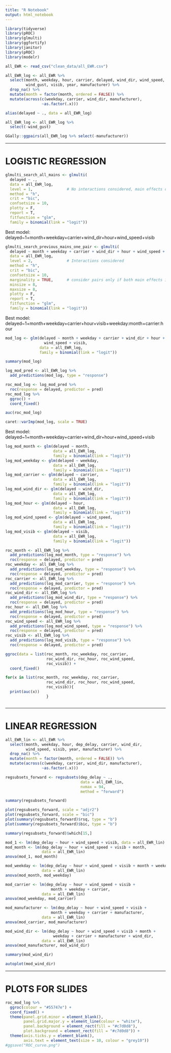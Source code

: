 ```yaml
---
title: "R Notebook"
output: html_notebook
---
```


```r
library(tidyverse)
library(pROC)
library(glmulti)
library(ggfortify)
library(janitor)
library(pROC)
library(modelr)
```

```r
all_EWR <- read_csv("clean_data/all_EWR.csv")
```

```r
all_EWR_log <- all_EWR %>% 
  select(month, weekday, hour, carrier, delayed, wind_dir, wind_speed, 
         wind_gust, visib, year, manufacturer) %>% 
  drop_na() %>% 
  mutate(month = factor(month, ordered = FALSE)) %>% 
  mutate(across(c(weekday, carrier, wind_dir, manufacturer), 
                ~as.factor(.x)))
```

```r
alias(delayed ~ ., data = all_EWR_log)
```

```r
all_EWR_log <- all_EWR_log %>% 
  select(-wind_gust)
```

```r
GGally::ggpairs(all_EWR_log %>% select(-manufacturer))
```

--------------------------------------------------------------------------------

# LOGISTIC REGRESSION

```r
glmulti_search_all_mains <- glmulti(
  delayed ~ ., 
  data = all_EWR_log,
  level = 1,               # No interactions considered, main effects only
  method = "h", 
  crit = "bic",
  confsetsize = 10,
  plotty = F, 
  report = T,
  fitfunction = "glm",
  family = binomial(link = "logit"))
```

Best model: delayed~1+month+weekday+carrier+wind_dir+hour+wind_speed+visib

```r
glmulti_search_previous_mains_one_pair <- glmulti(
  delayed ~ month + weekday + carrier + wind_dir + hour + wind_speed + visib, 
  data = all_EWR_log,
  level = 2,               # Interactions considered
  method = "h",
  crit = "bic",
  confsetsize = 10, 
  marginality = TRUE,      # consider pairs only if both main effects in model
  minsize = 8,
  maxsize = 8,
  plotty = F, 
  report = T,
  fitfunction = "glm",
  family = binomial(link = "logit"))
```

Best model: delayed~1+month+weekday+carrier+hour+visib+weekday:month+carrier:hour

```r
mod_log <- glm(delayed ~ month + weekday + carrier + wind_dir + hour + 
                 wind_speed + visib,
               data = all_EWR_log, 
               family = binomial(link = "logit"))
```

```r
summary(mod_log)
```

```r
log_mod_pred <- all_EWR_log %>% 
  add_predictions(mod_log, type = "response")
```

```r
roc_mod_log <- log_mod_pred %>% 
  roc(response = delayed, predictor = pred)
roc_mod_log %>% 
  ggroc() +
  coord_fixed()
```

```r
auc(roc_mod_log)
```

```r
caret::varImp(mod_log, scale = TRUE)
```

Best model: delayed~1+month+weekday+carrier+wind_dir+hour+wind_speed+visib

```r
log_mod_month <- glm(delayed ~ month,
                     data = all_EWR_log, 
                     family = binomial(link = "logit"))
log_mod_weekday <- glm(delayed ~ weekday,
                     data = all_EWR_log, 
                     family = binomial(link = "logit"))
log_mod_carrier <- glm(delayed ~ carrier,
                     data = all_EWR_log, 
                     family = binomial(link = "logit"))
log_mod_wind_dir <- glm(delayed ~ wind_dir,
                     data = all_EWR_log, 
                     family = binomial(link = "logit"))
log_mod_hour <- glm(delayed ~ hour,
                     data = all_EWR_log, 
                     family = binomial(link = "logit"))
log_mod_wind_speed <- glm(delayed ~ wind_speed,
                     data = all_EWR_log, 
                     family = binomial(link = "logit"))
log_mod_visib <- glm(delayed ~ visib,
                     data = all_EWR_log, 
                     family = binomial(link = "logit"))
```

```r
roc_month <- all_EWR_log %>% 
  add_predictions(log_mod_month, type = "response") %>% 
  roc(response = delayed, predictor = pred)
roc_weekday <- all_EWR_log %>% 
  add_predictions(log_mod_weekday, type = "response") %>% 
  roc(response = delayed, predictor = pred)
roc_carrier <- all_EWR_log %>% 
  add_predictions(log_mod_carrier, type = "response") %>% 
  roc(response = delayed, predictor = pred)
roc_wind_dir <- all_EWR_log %>% 
  add_predictions(log_mod_wind_dir, type = "response") %>% 
  roc(response = delayed, predictor = pred)
roc_hour <- all_EWR_log %>% 
  add_predictions(log_mod_hour, type = "response") %>% 
  roc(response = delayed, predictor = pred)
roc_wind_speed <- all_EWR_log %>% 
  add_predictions(log_mod_wind_speed, type = "response") %>% 
  roc(response = delayed, predictor = pred)
roc_visib <- all_EWR_log %>% 
  add_predictions(log_mod_visib, type = "response") %>% 
  roc(response = delayed, predictor = pred)
```

```r
ggroc(data = list(roc_month, roc_weekday, roc_carrier,
                  roc_wind_dir, roc_hour, roc_wind_speed, 
                  roc_visib)) +
  coord_fixed()
```

```r
for(x in list(roc_month, roc_weekday, roc_carrier,
                  roc_wind_dir, roc_hour, roc_wind_speed, 
                  roc_visib)){
  print(auc(x))
                  }
```

```r

```

--------------------------------------------------------------------------------

# LINEAR REGRESSION

```r
all_EWR_lin <- all_EWR %>% 
  select(month, weekday, hour, dep_delay, carrier, wind_dir,
         wind_speed, visib, year, manufacturer) %>% 
  drop_na() %>% 
  mutate(month = factor(month, ordered = FALSE)) %>% 
  mutate(across(c(weekday, carrier, wind_dir, manufacturer), 
                ~as.factor(.x)))
```

```r
regsubsets_forward <- regsubsets(dep_delay ~ ., 
                                 data = all_EWR_lin,
                                 nvmax = 94,
                                 method = "forward")
```

```r
summary(regsubsets_forward)
```

```r
plot(regsubsets_forward, scale = "adjr2")
plot(regsubsets_forward, scale = "bic")
plot(summary(regsubsets_forward)$rsq, type = "b")
plot(summary(regsubsets_forward)$bic, type = "b")
```

```r
summary(regsubsets_forward)$which[15,]
```

```r
mod_1 <- lm(dep_delay ~ hour + wind_speed + visib, data = all_EWR_lin)
mod_month <- lm(dep_delay ~ hour + wind_speed + visib + month, 
                data = all_EWR_lin)
anova(mod_1, mod_month)
```

```r
mod_weekday <- lm(dep_delay ~ hour + wind_speed + visib + month + weekday, 
                data = all_EWR_lin)
anova(mod_month, mod_weekday)
```

```r
mod_carrier <- lm(dep_delay ~ hour + wind_speed + visib + 
                    month + weekday + carrier, 
                data = all_EWR_lin)
anova(mod_weekday, mod_carrier)
```

```r
mod_manufacturer <- lm(dep_delay ~ hour + wind_speed + visib + 
                    month + weekday + carrier + manufacturer, 
                data = all_EWR_lin)
anova(mod_carrier, mod_manufacturer)
```

```r
mod_wind_dir <- lm(dep_delay ~ hour + wind_speed + visib + month + 
                     weekday + carrier + manufacturer + wind_dir, 
                data = all_EWR_lin)
anova(mod_manufacturer, mod_wind_dir)
```

```r
summary(mod_wind_dir)
```

```r
autoplot(mod_wind_dir)
```

--------------------------------------------------------------------------------

# PLOTS FOR SLIDES

```r
roc_mod_log %>% 
  ggroc(colour = "#55747e") +
  coord_fixed() +
  theme(panel.grid.minor = element_blank(),
        panel.grid.major.y = element_line(colour = "white"),
        panel.background = element_rect(fill = "#c7d0d8"),
        plot.background = element_rect(fill = "#c7d0d8")) +
  theme(axis.ticks.y = element_blank(),
        axis.text = element_text(size = 10, colour = "grey10"))
#ggsave("ROC_curve.png")
```

